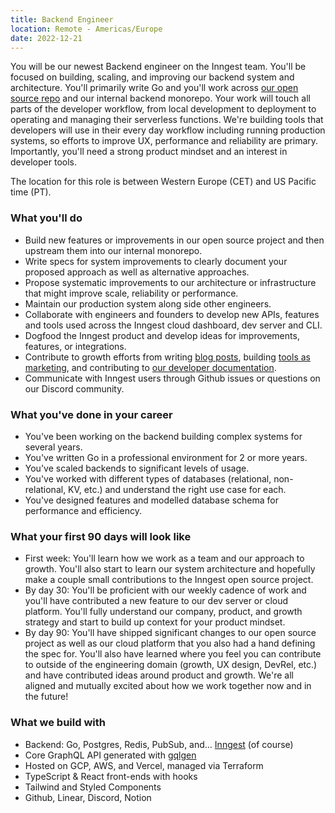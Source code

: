 ```yaml
---
title: Backend Engineer
location: Remote - Americas/Europe
date: 2022-12-21
---
```

You will be our newest Backend engineer on the Inngest team. You'll be focused on building, scaling, and improving our backend system and architecture. You'll primarily write Go and you'll work across [our open source repo](https://github.com/inngest/inngest) and our internal backend monorepo. Your work will touch all parts of the developer workflow, from local development to deployment to operating and managing their serverless functions. We're building tools that developers will use in their every day workflow including running production systems, so efforts to improve UX, performance and reliability are primary. Importantly, you'll need a strong product mindset and an interest in developer tools.

The location for this role is between Western Europe (CET) and US Pacific time (PT).

### What you'll do

- Build new features or improvements in our open source project and then upstream them into our internal monorepo.
- Write specs for system improvements to clearly document your proposed approach as well as alternative approaches.
- Propose systematic improvements to our architecture or infrastructure that might improve scale, reliability or performance.
- Maintain our production system along side other engineers.
- Collaborate with engineers and founders to develop new APIs, features and tools used across the Inngest cloud dashboard, dev server and CLI.
- Dogfood the Inngest product and develop ideas for improvements, features, or integrations.
- Contribute to growth efforts from writing [blog posts](https://inngest.com/blog), building [tools as marketing](https://typedwebhook.tools/), and contributing to [our developer documentation](https://www.inngest.com/docs).
- Communicate with Inngest users through Github issues or questions on our Discord community.

### What you've done in your career

- You've been working on the backend building complex systems for several years.
- You've written Go in a professional environment for 2 or more years.
- You've scaled backends to significant levels of usage.
- You've worked with different types of databases (relational, non-relational, KV, etc.) and understand the right use case for each.
- You've designed features and modelled database schema for performance and efficiency.

### What your first 90 days will look like

- First week: You'll learn how we work as a team and our approach to growth. You'll also start to learn our system architecture and hopefully make a couple small contributions to the Inngest open source project.
- By day 30: You'll be proficient with our weekly cadence of work and you'll have contributed a new feature to our dev server or cloud platform. You'll fully understand our company, product, and growth strategy and start to build up context for your product mindset.
- By day 90: You'll have shipped significant changes to our open source project as well as our cloud platform that you also had a hand defining the spec for. You'll also have learned where you feel you can contribute to outside of the engineering domain (growth, UX design, DevRel, etc.) and have contributed ideas around product and growth. We're all aligned and mutually excited about how we work together now and in the future!

### What we build with

- Backend: Go, Postgres, Redis, PubSub, and… [Inngest](https://github.com/inngest/inngest) (of course)
- Core GraphQL API generated with [gqlgen](https://github.com/99designs/gqlgen)
- Hosted on GCP, AWS, and Vercel, managed via Terraform
- TypeScript & React front-ends with hooks
- Tailwind and Styled Components
- Github, Linear, Discord, Notion